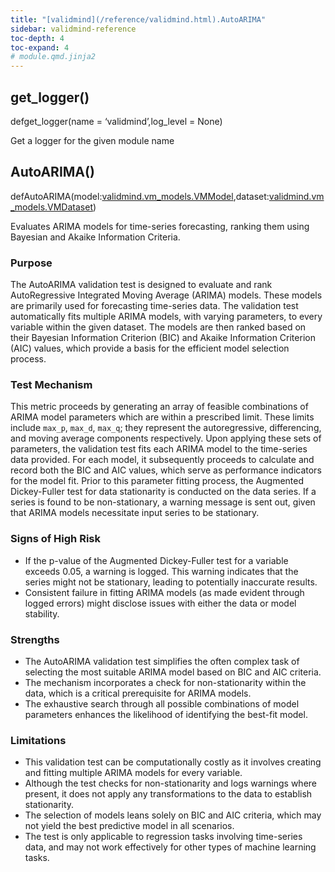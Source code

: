 ```yaml
---
title: "[validmind](/reference/validmind.html).AutoARIMA"
sidebar: validmind-reference
toc-depth: 4
toc-expand: 4
# module.qmd.jinja2
---
```


## get_logger<span class='muted'>()</span>

<!-- signatures.jinja2 -->

::: {.signature}

<span class="kw">def</span><span class="name">get_logger</span>(<span class="params"><span class="n">name</span><span class="o"> = </span><span class="kc">'validmind'</span><span class="muted">,</span></span><span class="params"><span class="n">log_level</span><span class="o"> = </span><span class="kc">None</span></span>)

:::

<!-- docstring.jinja2 -->

Get a logger for the given module name

<!-- function.qmd.jinja2 -->

## AutoARIMA[()]{.muted}

<!-- signatures.jinja2 -->

::: {.signature}

<span class="kw">def</span><span class="name">AutoARIMA</span>(<span class="params"><span class="n">model</span><span class="p">:</span><span class="nb"><!-- types.jinja2 - format_type --><a href="/reference/validmind/vm_models.html#class-vmmodel">validmind.vm_models.VMModel</a></span><span class="muted">,</span></span><span class="params"><span class="n">dataset</span><span class="p">:</span><span class="nb"><!-- types.jinja2 - format_type --><a href="/reference/validmind/vm_models.html#class-vmdataset">validmind.vm_models.VMDataset</a></span></span>)

:::

<!-- docstring.jinja2 -->

Evaluates ARIMA models for time-series forecasting, ranking them using Bayesian and Akaike Information Criteria.

### Purpose

The AutoARIMA validation test is designed to evaluate and rank AutoRegressive Integrated Moving Average (ARIMA) models. These models are primarily used for forecasting time-series data. The validation test automatically fits multiple ARIMA models, with varying parameters, to every variable within the given dataset. The models are then ranked based on their Bayesian Information Criterion (BIC) and Akaike Information Criterion (AIC) values, which provide a basis for the efficient model selection process.

### Test Mechanism

This metric proceeds by generating an array of feasible combinations of ARIMA model parameters which are within a prescribed limit. These limits include `max_p`, `max_d`, `max_q`; they represent the autoregressive, differencing, and moving average components respectively. Upon applying these sets of parameters, the validation test fits each ARIMA model to the time-series data provided. For each model, it subsequently proceeds to calculate and record both the BIC and AIC values, which serve as performance indicators for the model fit. Prior to this parameter fitting process, the Augmented Dickey-Fuller test for data stationarity is conducted on the data series. If a series is found to be non-stationary, a warning message is sent out, given that ARIMA models necessitate input series to be stationary.

### Signs of High Risk

- If the p-value of the Augmented Dickey-Fuller test for a variable exceeds 0.05, a warning is logged. This warning indicates that the series might not be stationary, leading to potentially inaccurate results.
- Consistent failure in fitting ARIMA models (as made evident through logged errors) might disclose issues with either the data or model stability.

### Strengths

- The AutoARIMA validation test simplifies the often complex task of selecting the most suitable ARIMA model based on BIC and AIC criteria.
- The mechanism incorporates a check for non-stationarity within the data, which is a critical prerequisite for ARIMA models.
- The exhaustive search through all possible combinations of model parameters enhances the likelihood of identifying the best-fit model.

### Limitations

- This validation test can be computationally costly as it involves creating and fitting multiple ARIMA models for every variable.
- Although the test checks for non-stationarity and logs warnings where present, it does not apply any transformations to the data to establish stationarity.
- The selection of models leans solely on BIC and AIC criteria, which may not yield the best predictive model in all scenarios.
- The test is only applicable to regression tasks involving time-series data, and may not work effectively for other types of machine learning tasks.
